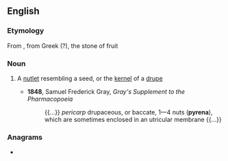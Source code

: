 ==English==

===Etymology===
From {{etyl|NL.|en}}, from Greek ({{etyl|grc|en}}?), the stone of fruit

===Noun===
{{en-noun|pyrenae}}

# {{lb|en|botany}} A [[nutlet]] resembling a seed, or the [[kernel]] of a [[drupe]]
#* '''1848''', Samuel Frederick Gray, ''Gray's Supplement to the Pharmacopoeia''
#*: {{...}} ''pericarp'' drupaceous, or baccate, 1—4 nuts ('''pyrena'''), which are sometimes enclosed in an utricular membrane {{...}}

===Anagrams===
* {{l|en|napery}}